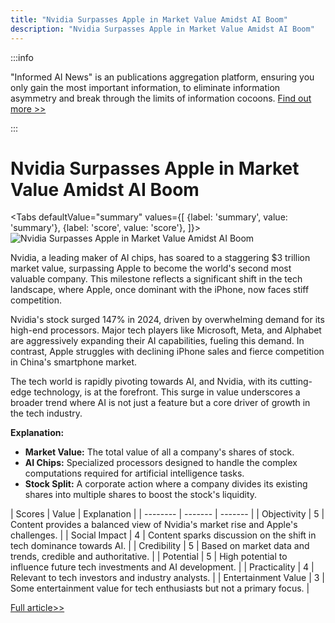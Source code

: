 ```yaml
---
title: "Nvidia Surpasses Apple in Market Value Amidst AI Boom"
description: "Nvidia Surpasses Apple in Market Value Amidst AI Boom"
---
```



:::info

"Informed AI News" is an publications aggregation platform, ensuring you only gain the most important information, to eliminate information asymmetry and break through the limits of information cocoons.  [Find out more >>](/)

:::

# Nvidia Surpasses Apple in Market Value Amidst AI Boom


<Tabs
	defaultValue="summary"
	values={[
	{label: 'summary', value: 'summary'},
	{label: 'score', value: 'score'},
]}>
<TabItem value="summary">
<img
  src="https://image.informedainews.com/2024/06/07/AI-k9s-1717727607-0.jpg"
  alt="Nvidia Surpasses Apple in Market Value Amidst AI Boom"
/>



Nvidia, a leading maker of AI chips, has soared to a staggering $3 trillion market value, surpassing Apple to become the world's second most valuable company. This milestone reflects a significant shift in the tech landscape, where Apple, once dominant with the iPhone, now faces stiff competition.

Nvidia's stock surged 147% in 2024, driven by overwhelming demand for its high-end processors. Major tech players like Microsoft, Meta, and Alphabet are aggressively expanding their AI capabilities, fueling this demand. In contrast, Apple struggles with declining iPhone sales and fierce competition in China's smartphone market.

The tech world is rapidly pivoting towards AI, and Nvidia, with its cutting-edge technology, is at the forefront. This surge in value underscores a broader trend where AI is not just a feature but a core driver of growth in the tech industry.

**Explanation:**
- **Market Value:** The total value of all a company's shares of stock.
- **AI Chips:** Specialized processors designed to handle the complex computations required for artificial intelligence tasks.
- **Stock Split:** A corporate action where a company divides its existing shares into multiple shares to boost the stock's liquidity.
</TabItem>
<TabItem value="score">
	| Scores     | Value   | Explanation |
	| -------- | ------- | ------- |
	| Objectivity  | 5    | Content provides a balanced view of Nvidia's market rise and Apple's challenges.    |
	| Social Impact | 4     | Content sparks discussion on the shift in tech dominance towards AI.    |
	| Credibility    | 5    | Based on market data and trends, credible and authoritative.    |
	| Potential    | 5    | High potential to influence future tech investments and AI development.    |
	| Practicality    | 4    | Relevant to tech investors and industry analysts.    |
	| Entertainment Value    | 3    | Some entertainment value for tech enthusiasts but not a primary focus.    |
</TabItem>
</Tabs>

[Full article>>](https://www.theguardian.com/technology/article/2024/jun/05/nvidia-stock-tech-market-price-value-3-trillion)
